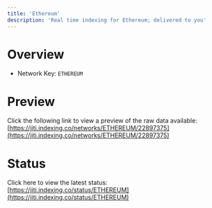 ```yaml
---
title: 'Ethereum'
description: 'Real time indexing for Ethereum; delivered to you'
---
```


# Overview
- Network Key: `ETHEREUM`

# Preview
Click the following link to view a preview of the raw data available: [https://jiti.indexing.co/networks/ETHEREUM/22897375](https://jiti.indexing.co/networks/ETHEREUM/22897375)

# Status
Click here to view the latest status: [https://jiti.indexing.co/status/ETHEREUM](https://jiti.indexing.co/status/ETHEREUM)
